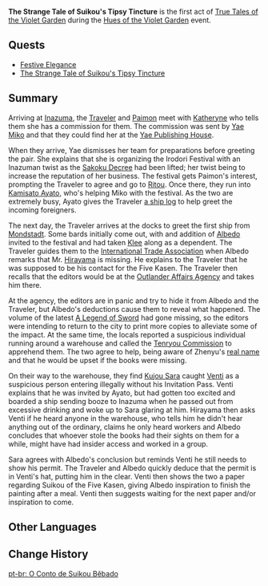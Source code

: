 {{Act Infobox
|image          = <!--The Strange Tale of Suikou's Tipsy Tincture.png-->
|type           = Story
|chapter        = True Tales of the Violet Garden
|act            = I
|next           = What the Blue Flowers Left Behind
|ARReq          = 30
|event_name     = Hues of the Violet Garden
}}
'''The Strange Tale of Suikou's Tipsy Tincture''' is the first act of [[True Tales of the Violet Garden]] during the [[Hues of the Violet Garden]] event.

==Quests==
* [[Festive Elegance]]
* [[The Strange Tale of Suikou's Tipsy Tincture (Quest)|The Strange Tale of Suikou's Tipsy Tincture]]

==Summary==
Arriving at [[Inazuma]], the [[Traveler]] and [[Paimon]] meet with [[Katheryne]] who tells them she has a commission for them. The commission was sent by [[Yae Miko]] and that they could find her at the [[Yae Publishing House]].

When they arrive, Yae dismisses her team for preparations before greeting the pair. She explains that she is organizing the Irodori Festival with an Inazuman twist as the [[Sakoku Decree]] had been lifted; her twist being to increase the reputation of her business. The festival gets Paimon's interest, prompting the Traveler to agree and go to [[Ritou]]. Once there, they run into [[Kamisato Ayato]], who's helping Miko with the festival. As the two are extremely busy, Ayato gives the Traveler [[Arrival Schedule|a ship log]] to help greet the incoming foreigners.

The next day, the Traveler arrives at the docks to greet the first ship from [[Mondstadt]]. Some bards initially come out, with and addition of [[Albedo]] invited to the festival and had taken [[Klee]] along as a dependent. The Traveler guides them to the [[International Trade Association]] when Albedo remarks that Mr. [[Hirayama]] is missing. He explains to the Traveler that he was supposed to be his contact for the Five Kasen. The Traveler then recalls that the editors would be at the [[Outlander Affairs Agency]] and takes him there.

At the agency, the editors are in panic and try to hide it from Albedo and the Traveler, but Albedo's deductions cause them to reveal what happened. The volume of the latest [[A Legend of Sword]] had gone missing, so the editors were intending to return to the city to print more copies to alleviate some of the impact. At the same time, the locals reported a suspicious individual running around a warehouse and called the [[Tenryou Commission]] to apprehend them. The two agree to help, being aware of Zhenyu's [[Xingqiu|real name]] and that he would be upset if the books were missing.

On their way to the warehouse, they find [[Kujou Sara]] caught [[Venti]] as a suspicious person entering illegally without his Invitation Pass. Venti explains that he was invited by Ayato, but had gotten too excited and boarded a ship sending booze to Inazuma when he passed out from excessive drinking and woke up to Sara glaring at him. Hirayama then asks Venti if he heard anyone in the warehouse, who tells him he didn't hear anything out of the ordinary, claims he only heard workers and Albedo concludes that whoever stole the books had their sights on them for a while, might have had insider access and worked in a group.

Sara agrees with Albedo's conclusion but reminds Venti he still needs to show his permit. The Traveler and Albedo quickly deduce that the permit is in Venti's hat, putting him in the clear. Venti then shows the two a paper regarding Suikou of the Five Kasen, giving Albedo inspiration to finish the painting after a meal. Venti then suggests waiting for the next paper and/or inspiration to come.

==Other Languages==
{{Other Languages
|en      = The Strange Tale of Suikou's Tipsy Tincture
|zhs     = 翠庵酩酊疑闻
|zhs_rm  = Cuìān Mǐngdǐng Yíwén
|zht     = 翠庵酩酊疑聞
|zht_rm  = Cuìān Mǐngdǐng Yíwén
|zh_tl   = 
|ja      = 酔いどれ翠庵の怪しき事件
|ja_rm   = Yoidore Suikou no Ayashiki Jiken
|ja_tl   = The Strange Case of Suikou the Drunkard
|ko      = 취중 취암의 괴이한 사건
|ko_rm   = Chwijung Chwi'am-ui Goe'ihan Sageon
|ko_tl   = The Strange Case of Drunken Suikou
|es      = El cuento de Suikou el borracho
|es_tl   = The Tale of Suikou the Drunkard
|fr      = L'étrange histoire de la teinture d'ivresse de Suikou
|fr_tl   = The Strange Story of Suikou's Dye of Drunkenness
|ru      = Странная история хмельной настойки Суико
|ru_tl   = 
|th      = เรื่องเล่าประหลาดของขี้เมา Suikou
|th_rm   = 
|th_tl   = The Strange Tales of Suikou the Drunkard
|vi      = Câu Chuyện Đáng Ngờ Về Suikou Say Rượu
|vi_tl   = 
|de      = Die mysteriöse Geschichte von Suikou dem Trunkenbold
|de_tl   = The Mysterious Story of Suikou the Drunkard
|id      = Kisah Aneh Si Pemabuk Suikou
|id_tl   = Strange Story of The Drunkard Suikou
|pt      = O Conto de Suikou Bêbado
|pt_tl   = The Tale of Drunk Suikou
}}

==Change History==
{{Change History|2.6}}
[[pt-br: O Conto de Suikou Bêbado]]